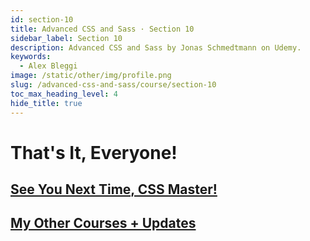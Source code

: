 ```yaml
---
id: section-10
title: Advanced CSS and Sass · Section 10
sidebar_label: Section 10
description: Advanced CSS and Sass by Jonas Schmedtmann on Udemy.
keywords:
  - Alex Bleggi
image: /static/other/img/profile.png
slug: /advanced-css-and-sass/course/section-10
toc_max_heading_level: 4
hide_title: true
---
```



# That's It, Everyone!

## [See You Next Time, CSS Master!](https://www.udemy.com/course/advanced-css-and-sass/learn/lecture/8312924#overview)

## [My Other Courses + Updates](https://www.udemy.com/course/advanced-css-and-sass/learn/lecture/23032732#overview)
